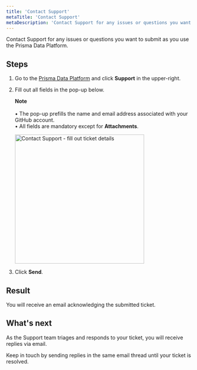 ```yaml
---
title: 'Contact Support'
metaTitle: 'Contact Support'
metaDescription: 'Contact Support for any issues or questions you want to submit as you use the Prisma Data Platform.'
---
```


<TopBlock>

Contact Support for any issues or questions you want to submit as you use the Prisma Data Platform.

</TopBlock>

## Steps

1. Go to the [Prisma Data Platform](https://cloud.prisma.io) and click **Support** in the upper-right.
2. Fill out all fields in the pop-up below.

   <Admonition>

   **Note**<br /><br />
   • The pop-up prefills the name and email address associated with your GitHub account.<br />
   • All fields are mandatory except for **Attachments**.

   </Admonition>

   <img
     src="https://res.cloudinary.com/prismaio/image/upload/v1657276255/docs/pdp/support-pop-up_vfwvkq.png"
     width="350px"
     alt="Contact Support - fill out ticket details"
   />

3. Click **Send**.

## Result

You will receive an email acknowledging the submitted ticket.

## What's next

As the Support team triages and responds to your ticket, you will receive replies via email.

Keep in touch by sending replies in the same email thread until your ticket is resolved.
